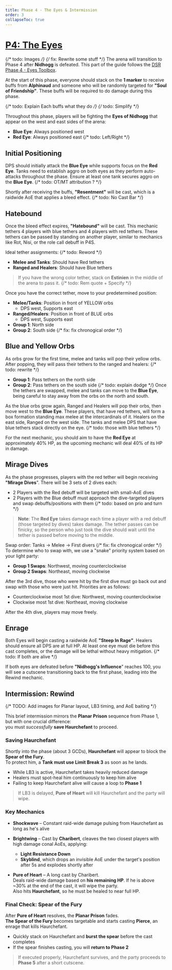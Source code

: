 ```yaml
---
title: Phase 4 - The Eyes & Intermission
order: 3
collapseToc: true
---
```


# [P4: The Eyes](https://ff14.toolboxgaming.space/?id=613699253336171&preview=1#)
{/* todo: Images */}
{/* fix: Rewrite some stuff */}
The arena will transition to Phase 4 after **Nidhogg** is defeated. This part of the guide follows the
[DSR Phase 4 - Eyes Toolbox](https://ff14.toolboxgaming.space/?id=613699253336171&preview=1#).

At the start of this phase, everyone should stack on the **1 marker** to receive buffs from **Alphinaud**
and someone who will be randomly targeted for **"Soul of Friendship"**. These buffs will be required to
do damage during this phase.

{/* todo: Explain Each buffs what they do */}
{/* todo: Simplify  */}

Throughout this phase, players will be fighting the **Eyes of Nidhogg** that appear on the west and east
sides of the arena:
- **Blue Eye**: Always positioned west
- **Red Eye**: Always positioned east
{/* todo: Left/Right */}
## Initial Positioning

DPS should initially attack the **Blue Eye** while supports focus on the **Red Eye**. Tanks need to
establish aggro on both eyes as they perform auto-attacks throughout the phase. Ensure at least one
tank secures aggro on the **Blue Eye**.
{/* todo: OT/MT attribution ? */}

Shortly after receiving the buffs, **"Resentment"** will be cast, which is a raidwide AoE that applies
a bleed effect.
{/* todo: No Cast Bar */}

## Hatebound

Once the bleed effect expires, **"Hatebound"** will be cast. This mechanic tethers 4 players with blue
tethers and 4 players with red tethers. These tethers can be passed by standing on another player,
similar to mechanics like Rot, Nisi, or the role call debuff in P4S.

Ideal tether assignments: {/* todo: Reword */}
- **Melee and Tanks**: Should have Red tethers
- **Ranged and Healers**: Should have Blue tethers

> If you have the wrong color tether, stack on **Estinien** in the middle of the arena to pass it.
{/* todo: Rem quote + Specify */}

Once you have the correct tether, move to your predetermined position:

- **Melee/Tanks**: Position in front of YELLOW orbs
  - DPS west, Supports east
- **Ranged/Healers**: Position in front of BLUE orbs
  - DPS west, Supports east
- **Group 1**: North side
- **Group 2**: South side
{/* fix: fix chronogical order */}

## Blue and Yellow Orbs

As orbs grow for the first time, melee and tanks will pop their yellow orbs. After popping, they will
pass their tethers to the ranged and healers: {/* todo: rewrite */}
- **Group 1**: Pass tethers on the north side
- **Group 2**: Pass tethers on the south side
{/* todo: explain dodge */}
Once the tethers are swapped, melee and tanks can move to the **Blue Eye**, being careful to stay away
from the orbs on the north and south.

As the blue orbs grow again, Ranged and Healers will pop their orbs, then move west to the **Blue Eye**.
These players, that have red tethers, will form a box formation standing max melee at the intercardinals of it.
Healers on the east side, Ranged on the west side. 
The tanks and melee DPS that have blue tethers stack directly on the eye. {/* todo: those with blue tethers */}

For the next mechanic, you should aim to have the **Red Eye** at approximately 40% HP, as the upcoming mechanic
will deal 40% of its HP in damage.

## Mirage Dives

As the phase progresses, players with the red tether will begin receiving **"Mirage Dives**".
There will be 3 sets of 2 dives each:
- 2 Players with the Red debuff will be targeted with small-AoE dives
- 2 Players with the Blue debuff must approach the dive-targeted players and swap debuffs/positions with them
{/* todo: based on prio and turn */}

> **Note**: The **Red Eye** takes damage each time a player with a red debuff (those targeted by dives)
> takes damage. The tether passes can be finicky, so the person who just took the dive should wait until
> the tether is passed before moving to the middle.

Swap order: Tanks → Melee → First divers
{/* fix: fix chronogical order */}
To determine who to swap with, we use a "snake" priority system based on your light party:
- **Group 1 Swaps**: Northwest, moving counterclockwise
- **Group 2 Swaps**: Northeast, moving clockwise

After the 3rd dive, those who were hit by the first dive must go back out and swap with those who were
just hit. Priorities are as follows:
- Counterclockwise most 1st dive: Northwest, moving counterclockwise
- Clockwise most 1st dive: Northeast, moving clockwise

After the 4th dive, players may move freely.

## Enrage

Both Eyes will begin casting a raidwide AoE **"Steep In Rage"**. Healers should ensure all DPS are at
full HP. At least one eye must die before this cast completes, or the damage will be lethal without
heavy mitigation. {/* todo: If both are alive */}

If both eyes are defeated before **"Nidhogg's Influence**" reaches 100, you will see a cutscene transitioning
back to the first phase, leading into the Rewind mechanic.

## Intermission: Rewind  
{/* TODO: Add images for Planar layout, LB3 timing, and AoE baiting */}

This brief intermission mirrors the **Planar Prison** sequence from Phase 1, but with one crucial difference:  
you must _successfully_ **save Haurchefant** to proceed.

### Saving Haurchefant

Shortly into the phase (about 3 GCDs), **Haurchefant** will appear to block the **Spear of the Fury**.  
To protect him, a **Tank must use Limit Break 3** as soon as he lands.

- While LB3 is active, Haurchefant takes heavily reduced damage
- Healers must spot-heal him continuously to keep him alive
- Failing to keep Haurchefant alive will cause a loop to **Phase 1**

> If LB3 is delayed, **Pure of Heart** will kill Haurchefant and the party will wipe.

### Key Mechanics

- **Shockwave** – Constant raid-wide damage pulsing from Haurchefant as long as he's alive  
- **Brightwing** – Cast by **Charibert**, cleaves the two closest players with high damage conal AoEs, applying:
  - **Light Resistance Down**
  - **Skyblind**, which drops an invisible AoE under the target's position after 5s and explodes shortly after

- **Pure of Heart** – A long cast by Charibert.  
  Deals raid-wide damage based on **his remaining HP**. If he is above ~30% at the end of the cast, it will wipe the party.  
  Also hits **Haurchefant**, so he must be healed to near full HP.

### Final Check: Spear of the Fury

After **Pure of Heart** resolves, the **Planar Prison** fades.  
**The Spear of the Fury** becomes targetable and starts casting **Pierce**, an enrage that kills Haurchefant.

- Quickly stack on Haurchefant and **burst the spear** before the cast completes
- If the spear finishes casting, you will **return to Phase 2**

> If executed properly, Haurchefant survives, and the party proceeds to **Phase 5** after a short cutscene.

